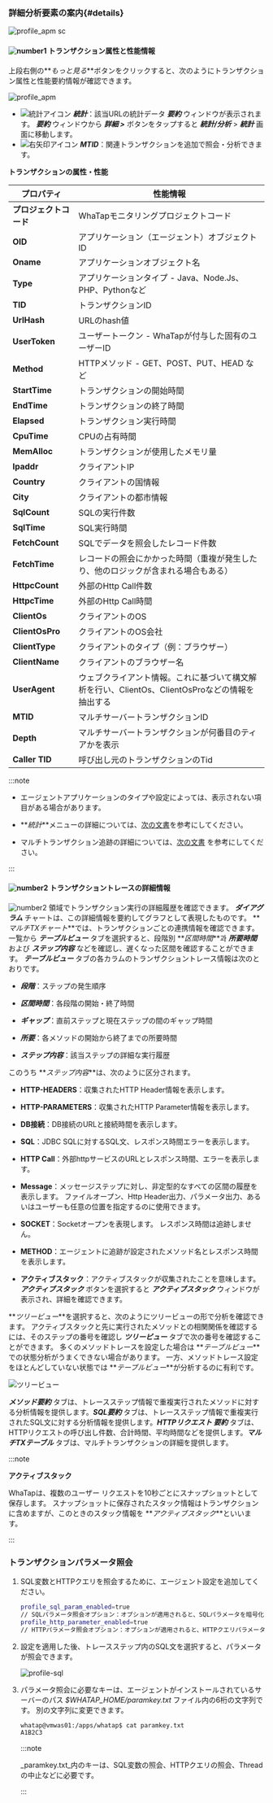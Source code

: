 ### 詳細分析要素の案内{#details}

![profile_apm sc](/img/tx-trace-static.png)

#### ![number1](/img/number-01.png) トランザクション属性と性能情報

上段右側の**_もっと見る_**ボタンをクリックすると、次のようにトランザクション属性と性能要約情報が確認できます。 

![profile_apm](/img/tx-trace-dt.png)

-   ![統計アイコン](/img/ic-static.svg) **_統計_**：該当URLの統計データ **_要約_** ウィンドウが表示されます。 **_要約_** ウィンドウから **_詳細 >_** ボタンをタップすると **_統計/分析_** > **_統計_** 画面に移動します。 
-   ![右矢印アイコン](/img/ic-arrow-right.svg) **_MTID_**：関連トランザクションを追加で照会・分析できます。

**トランザクションの属性・性能**

| プロパティ           | 性能情報                                                      |
| --------------- | --------------------------------------------------------- |
| **プロジェクトコード**   | WhaTapモニタリングプロジェクトコード                                     |
| **OID**         | アプリケーション（エージェント）オブジェクトID                                  |
| **Oname**       | アプリケーションオブジェクト名                                           |
| **Type**        | アプリケーションタイプ - Java、Node.Js、PHP、Pythonなど                   |
| **TID**         | トランザクションID                                                |
| **UrlHash**     | URLのhash値                                                 |
| **UserToken**   | ユーザートークン - WhaTapが付与した固有のユーザーID                           |
| **Method**      | HTTPメソッド - GET、POST、PUT、HEAD など                           |
| **StartTime**   | トランザクションの開始時間                                             |
| **EndTime**     | トランザクションの終了時間                                             |
| **Elapsed**     | トランザクション実行時間                                              |
| **CpuTime**     | CPUの占有時間                                                  |
| **MemAlloc**    | トランザクションが使用したメモリ量                                         |
| **Ipaddr**      | クライアントIP                                                  |
| **Country**     | クライアントの国情報                                                |
| **City**        | クライアントの都市情報                                               |
| **SqlCount**    | SQLの実行件数                                                  |
| **SqlTime**     | SQL実行時間                                                   |
| **FetchCount**  | SQLでデータを照会したレコード件数                                        |
| **FetchTime**   | レコードの照会にかかった時間（重複が発生したり、他のロジックが含まれる場合もある）                 |
| **HttpcCount**  | 外部のHttp Call件数                                            |
| **HttpcTime**   | 外部のHttp Call時間                                            |
| **ClientOs**    | クライアントのOS                                                 |
| **ClientOsPro** | クライアントのOS会社                                               |
| **ClientType**  | クライアントのタイプ（例：ブラウザー）                                       |
| **ClientName**  | クライアントのブラウザー名                                             |
| **UserAgent**   | ウェブクライアント情報。これに基づいて構文解析を行い、ClientOs、ClientOsProなどの情報を抽出する |
| **MTID**        | マルチサーバートランザクションID                                         |
| **Depth**       | マルチサーバートランザクションが何番目のティアかを表示                               |
| **Caller TID**  | 呼び出し元のトランザクションのTid                                        |

:::note

-   エージェントアプリケーションのタイプや設定によっては、表示されない項目がある場合があります。

-   **_統計_**メニューの詳細については、[次の文書](analysis-apm-trs)を参考にしてください。

-   マルチトランザクション追跡の詳細については、[次の文書](trs-multi-trace) を参考にしてください。

:::

#### ![number2](/img/number-02.png) トランザクショントレースの詳細情報

![number2](/img/number-02.png) 領域でトランザクション実行の詳細履歴を確認できます。 **_ダイアグラム_** チャートは、この詳細情報を要約してグラフとして表現したものです。 **_マルチTXチャート_**では、トランザクションごとの連携情報を確認できます。 一覧から **_テーブルビュー_** タブを選択すると、段階別 **_区間時間_**과 **_所要時間_** および **_ステップ内容_** などを確認し、遅くなった区間を確認することができます。 **_テーブルビュー_** タブの各カラムのトランザクショントレース情報は次のとおりです。

-   **_段階_**：ステップの発生順序

-   **_区間時間_**：各段階の開始・終了時間

-   **_ギャップ_**：直前ステップと現在ステップの間のギャップ時間

-   **_所要_**：各メソッドの開始から終了までの所要時間

-   **_ステップ内容_**：該当ステップの詳細な実行履歴

このうち **_ステップ内容_**は、次のように区分されます。

-   **HTTP-HEADERS**：収集されたHTTP Header情報を表示します。

-   **HTTP-PARAMETERS**：収集されたHTTP Parameter情報を表示します。

-   **DB接続**：DB接続のURLと接続時間を表示します。

-   **SQL**：JDBC SQLに対するSQL文、レスポンス時間エラーを表示します。

-   **HTTP Call**：外部httpサービスのURLとレスポンス時間、エラーを表示します。

-   **Message**：メッセージステップに対し、非定型的なすべての区間の履歴を表示します。 ファイルオープン、Http Header出力、パラメータ出力、あるいはユーザーも任意の位置を指定するのに使用できます。

-   **SOCKET**：Socketオープンを表現します。 レスポンス時間は追跡しません。

-   **METHOD**：エージェントに追跡が設定されたメソッド名とレスポンス時間を表示します。

-   **アクティブスタック**：アクティブスタックが収集されたことを意味します。 **_アクティブスタック_** ボタンを選択すると **_アクティブスタック_** ウィンドウが表示され、詳細を確認できます。

**_ツリービュー_**を選択すると、次のようにツリービューの形で分析を確認できます。 アクティブスタックと先に実行されたメソッドとの相関関係を確認するには、そのステップの番号を確認し **_ツリービュー_** タブで次の番号を確認することができます。 多くのメソッドトレースを設定した場合は **_テーブルビュー_**での状態分析がうまくできない場合があります。 一方、メソッドトレース設定をほとんどしていない状態では **_テーブルビュー_**が分析するのに有利です。 

![ツリービュー](/img/tx-trace-tree.png)

**_メソッド要約_** タブは、トレースステップ情報で重複実行されたメソッドに対する分析情報を提供します。**_SQL要約_** タブは、トレースステップ情報で重複実行されたSQL文に対する分析情報を提供します。**_HTTPリクエスト
要約_** タブは、HTTPリクエストの呼び出し件数、合計時間、平均時間などを提供します。**_マルチTXテーブル_** タブは、マルチトランザクションの詳細を提供します。

:::note

**アクティブスタック**

WhaTapは、複数のユーザー リクエストを10秒ごとにスナップショットとして保存します。 スナップショットに保存されたスタック情報はトランザクションに含めますが、このときのスタック情報を **_アクティブスタック_**といいます。

:::

### トランザクションパラメータ照会

1.  SQL変数とHTTPクエリを照会するために、エージェント設定を追加してください。

    ```bash title='whatap.conf' {1,3}
    profile_sql_param_enabled=true 
    // SQLパラメータ照会オプション：オプションが適用されると、SQLパラメータを暗号化して収集します。
    profile_http_parameter_enabled=true 
    // HTTPパラメータ照会オプション：オプションが適用されると、HTTPクエリパラメータを暗号化して収集します。
    ```

2.  設定を適用した後、トレースステップ内のSQL文を選択すると、パラメータが照会できます。

    ![profile-sql](https://img.whatap.io/media/images/Screenshot_2020-12-15_W_JAVA_DEMO_5490_-_Application_Monitoring18.png)  

3.  パラメータ照会に必要なキーは、エージェントがインストールされているサーバーのパス _$WHATAP_HOME/paramkey.txt_ ファイル内の6桁の文字列です。 別の文字列に変更できます。

    ```bash title='paramkey.txt'
    whatap@vmwas01:/apps/whatap$ cat paramkey.txt
    A1B2C3
    ```

    :::note

    _paramkey.txt_内のキーは、SQL変数の照会、HTTPクエリの照会、Threadの中止などに必要です。

    :::
